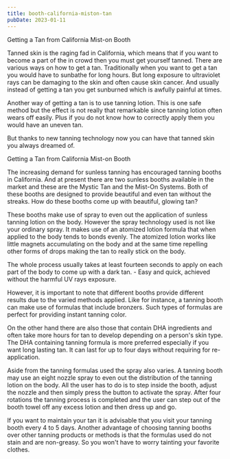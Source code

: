 ```yaml
---
title: booth-california-miston-tan
pubDate: 2023-01-11
---
```


Getting a Tan from California Mist-on Booth

Tanned skin is the raging fad in California, which means that if you want to become a part of the in crowd then you must get yourself tanned. There are various ways on how to get a tan. Traditionally when you want to get a tan you would have to sunbathe for long hours. But long exposure to ultraviolet rays can be damaging to the skin and often cause skin cancer. And usually instead of getting a tan you get sunburned which is awfully painful at times.

Another way of getting a tan is to use tanning lotion. This is one safe method but the effect is not really that remarkable since tanning lotion often wears off easily. Plus if you do not know how to correctly apply them you would have an uneven tan. 

But thanks to new tanning technology now you can have that tanned skin you always dreamed of. 

Getting a Tan from California Mist-on Booth

The increasing demand for sunless tanning has encouraged tanning booths in California. And at present there are two sunless booths available in the market and these are the Mystic Tan and the Mist-On Systems. Both of these booths are designed to provide beautiful and even tan without the streaks. How do these booths come up with beautiful, glowing tan? 

These booths make use of spray to even out the application of sunless tanning lotion on the body. However the spray technology used is not like your ordinary spray. It makes use of an atomized lotion formula that when applied to the body tends to bonds evenly. The atomized lotion works like little magnets accumulating on the body and at the same time repelling other forms of drops making the tan to really stick on the body.

The whole process usually takes at least fourteen seconds to apply on each part of the body to come up with a dark tan. - Easy and quick, achieved without the harmful UV rays exposure. 

However, it is important to note that different booths provide different results due to the varied methods applied. Like for instance, a tanning booth can make use of formulas that include bronzers. Such types of formulas are perfect for providing instant tanning color. 

On the other hand there are also those that contain DHA ingredients and often take more hours for tan to develop depending on a person's skin type. The DHA containing tanning formula is more preferred especially if you want long lasting tan. It can last for up to four days without requiring for re-application. 

Aside from the tanning formulas used the spray also varies. A tanning booth may use an eight nozzle spray to even out the distribution of the tanning lotion on the body. All the user has to do is to step inside the booth, adjust the nozzle and then simply press the button to activate the spray. After four rotations the tanning process is completed and the user can step out of the booth towel off any excess lotion and then dress up and go. 

If you want to maintain your tan it is advisable that you visit your tanning booth every 4 to 5 days. Another advantage of choosing tanning booths over other tanning products or methods is that the formulas used do not stain and are non-greasy. So you won't have to worry tainting your favorite clothes.